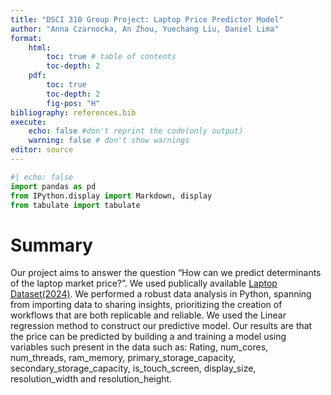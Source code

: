```yaml
---
title: "DSCI 310 Group Project: Laptop Price Predictor Model"
author: "Anna Czarnocka, An Zhou, Yuechang Liu, Daniel Lima"
format: 
    html:
        toc: true # table of contents
        toc-depth: 2
    pdf:
        toc: true
        toc-depth: 2
        fig-pos: "H"
bibliography: references.bib
execute:
    echo: false #don't reprint the code(only output)
    warning: false # don't show warnings
editor: source
---
```


```python
#| echo: false
import pandas as pd
from IPython.display import Markdown, display
from tabulate import tabulate
```

# Summary

Our project aims to answer the question "How can we predict determinants of the laptop market price?". We used publically available [Laptop Dataset(2024)](https://www.kaggle.com/datasets/aniket1505/laptop-dataset-2023). 
We performed a robust data analysis in Python, spanning from importing data to sharing insights, prioritizing the creation of workflows that are both replicable and reliable. 
We used the Linear regression method to construct our predictive model. 
Our results are that the price can be predicted by building a and training a model using variables such present in the data such as: Rating, num_cores, num_threads, ram_memory, primary_storage_capacity, secondary_storage_capacity, is_touch_screen, display_size, resolution_width and resolution_height. 